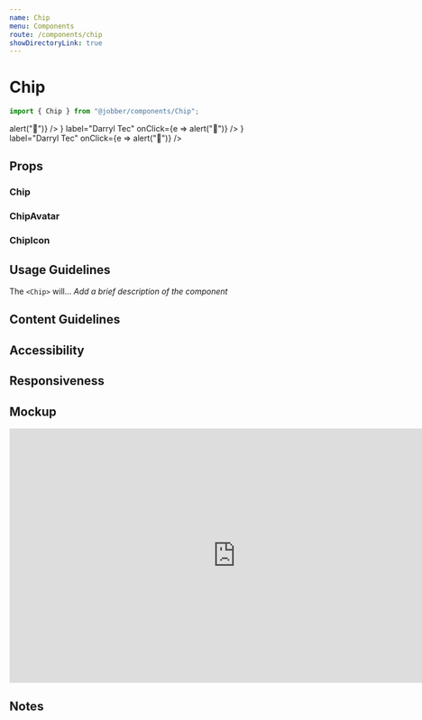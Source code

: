 ```yaml
---
name: Chip
menu: Components
route: /components/chip
showDirectoryLink: true
---
```



# Chip

```ts
import { Chip } from "@jobber/components/Chip";
```

<Playground>
  <Content>
    <Content>
      <Chip label="Custom" />
    </Content>
    <Content>
      <Chip label="Active" active={true} />
    </Content>
    <Content>
      <Chip label="Active" disabled={true} />
    </Content>
    <Content>
      <Chip label="Darryl Tec" onClick={e => alert("🍪")} />
    </Content>
    <Content>
      <Chip
        avatar={<ChipAvatar initials="DT" />}
        label="Darryl Tec"
        onClick={e => alert("🍪")}
      />
    </Content>
    <Content>
      <Chip
        icon={<ChipIcon name="quote" />}
        label="Darryl Tec"
        onClick={e => alert("🍪")}
      />
    </Content>
  </Content>
</Playground>

<!--
  INTERFACE: This is for the proposal stage of the component

  Provide an example of what the component looks like in code. How would you use
  it from another React component? This should consist primarily of code blocks.
  This section can be deleted once the component is built, when the Playground
  will demonstrate this at a higher fidelity.
-->

## Props

### Chip

<Props of={Chip} />

### ChipAvatar

<Props of={ChipAvatar} />

### ChipIcon

<Props of={ChipIcon} />

<!--
  It is not necessary to provide an example of each prop. Use usage examples to
  highlight key features of a component or particular considerations.

See `Button.mdx` for a good example of this. -->

## Usage Guidelines

The `<Chip>` will... _Add a brief description of the component_

<!--
  What is the design purpose of this component? How do its responsibilities
  relate to other components? What should this component not be used for? What
  are some related components in Atlantis? Try to describe this component not
  in terms of what it looks like or what elements make it up, but what function
  it performs or how it enables a user to perform tasks (e.g. “Buttons allow users
  to initiate, complete, and reverse actions.” vs “Buttons are rectangular elements
  that have a green background and white text”).
-->

## Content Guidelines

<!--
  What type of content does this component present (documents, text, images, other components)?
  What is the recommended, or expected, amount of content? What is the components’ behaviour when
  the provided content diverges from what is expected (image aspect ratio, amount of text, video
  vs audio, filesize)? Are there any important references to the [Product Vocabulary](https://atlantis.getjobber.com/guides/product-vocabulary)
  that should be made regarding this component? What happens when content is unavailable or unreliable
  (poor connection, empty states, flaky GPS data?)
-->

## Accessibility

<!--
  Describe the accessibility concerns for the component. How does it handle touch vs cursor vs
  keyboard events? Should it capture input? What should a screen reader see when it's focuse?
-->

## Responsiveness

<!--
  How should the component behave on an iPhone 8? An iPad? A 1920x1080 monitor? How does the
  component appear when the component itself is less than 375px wide? Less than 640px wide?
  Less than 1200px wide? Greater than 1200px? Does it change when the device DPI is higher
  or lower?
-->

## Mockup

<iframe
  style="border: 1px solid rgba(0, 0, 0, 0.1);"
  width="800"
  height="450"
  src="https://www.figma.com/embed?embed_host=share&url=https%3A%2F%2Fwww.figma.com%2Ffile%2F3BXCXXD9glMtj8RAHjXiQC%2FDesign-System-Contribution-TEMPLATE%3Fnode-id%3D332%253A5526"
  allowfullscreen
></iframe>

<!--
  Insert a Figma mockup from the [Design System Contribution template](https://www.figma.com/file/3BXCXXD9glMtj8RAHjXiQC/Design-System-Contribution-TEMPLATE?node-id=26%3A2)
  that conveys the visual design of the component, with variants and state accounted for.
  Consider progressive enhancement; might this rely on newer browser features that aren’t
  widely supported yet?
-->

## Notes

<!--
  What decisions worth remembering have gone into this component? Did we consider any potentially valuable
  functionality that we’re not implementing right now for scope purposes? Are there any design decisions
  that might need explaining beyond the usage guidelines? This will help consumers understand this component
  more fully.
-->
